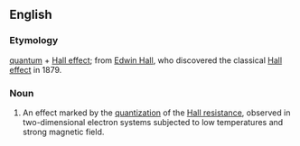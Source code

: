 ==English==

===Etymology===
[[quantum]] + [[Hall effect]]; from [[w:Edwin Hall|Edwin Hall]], who discovered the classical [[w:Hall effect|Hall effect]] in 1879.

===Noun===
{{en-noun}}

# {{lb|en|physics}} An effect marked by the [[quantization]] of the [[Hall resistance]], observed in two-dimensional electron systems subjected to low temperatures and strong magnetic field.